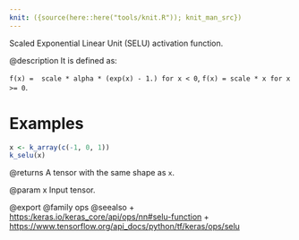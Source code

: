 ```yaml
---
knit: ({source(here::here("tools/knit.R")); knit_man_src})
---
```

Scaled Exponential Linear Unit (SELU) activation function.

@description
It is defined as:

`f(x) =  scale * alpha * (exp(x) - 1.) for x < 0`,
`f(x) = scale * x for x >= 0`.

# Examples
```r
x <- k_array(c(-1, 0, 1))
k_selu(x)
```

@returns
A tensor with the same shape as `x`.

@param x Input tensor.

@export
@family ops
@seealso
+ <https:/keras.io/keras_core/api/ops/nn#selu-function>
+ <https://www.tensorflow.org/api_docs/python/tf/keras/ops/selu>
